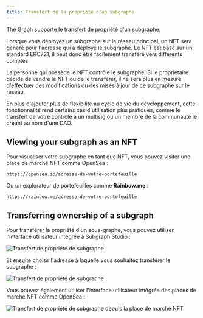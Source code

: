 ```yaml
---
title: Transfert de la propriété d'un subgraphe
---
```


The Graph supporte le transfert de propriété d'un subgraphe.

Lorsque vous déployez un subgraphe sur le réseau principal, un NFT sera généré pour l'adresse qui a déployé le subgraphe. Le NFT est basé sur un standard ERC721, il peut donc être facilement transféré vers différents comptes.

La personne qui possède le NFT contrôle le subgraphe. Si le propriétaire décide de vendre le NFT ou de le transférer, il ne sera plus en mesure d'effectuer des modifications ou des mises à jour de ce subgraphe sur le réseau.

En plus d'ajouter plus de flexibilité au cycle de vie du développement, cette fonctionnalité rend certains cas d'utilisation plus pratiques, comme le transfert de votre contrôle à un multisig ou un membre de la communauté le créant au nom d'une DAO.

## Viewing your subgraph as an NFT

Pour visualiser votre subgraphe en tant que NFT, vous pouvez visiter une place de marché NFT comme OpenSea :

```
https://opensea.io/adresse-de-votre-portefeuille
```

Ou un explorateur de portefeuilles comme **Rainbow.me** :

```
https://rainbow.me/adresse-de-votre-portefeuille
```

## Transferring ownership of a subgraph

Pour transférer la propriété d'un sous-graphe, vous pouvez utiliser l'interface utilisateur intégrée à Subgraph Studio :

![Transfert de propriété de subgraphe](/img/subgraph-ownership-transfer-1.png)

Et ensuite choisir l'adresse à laquelle vous souhaitez transférer le subgraphe :

![Transfert de propriété de subgraphe](/img/subgraph-ownership-transfer-2.png)

Vous pouvez également utiliser l'interface utilisateur intégrée des places de marché NFT comme OpenSea :

![Transfert de propriété de subgraphe depuis la place de marché NFT](/img/subgraph-ownership-transfer-nft-marketplace.png)
